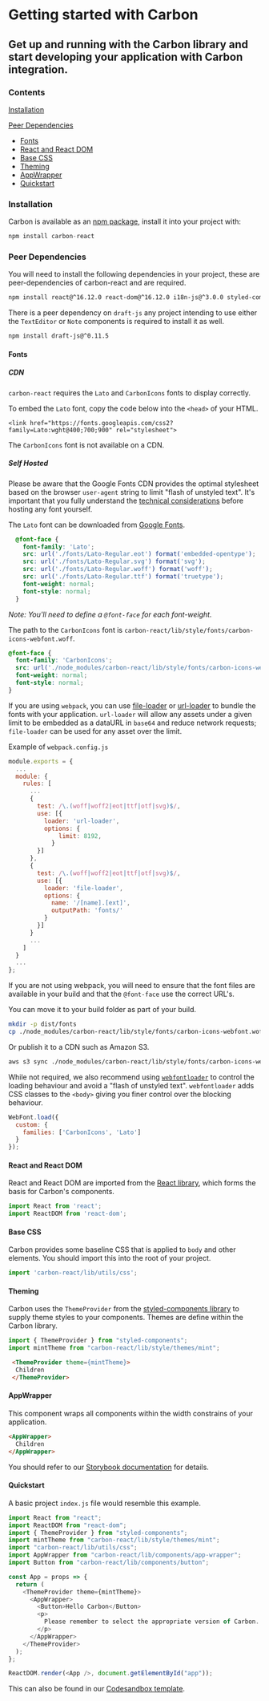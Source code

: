 <Meta
  title="Documentation/Getting Started"
/>


# Getting started with Carbon
## Get up and running with the Carbon library and start developing your application with Carbon integration.

### Contents
[Installation](#installation)

[Peer Dependencies](#peer-dependencies)
* [Fonts](#fonts)
* [React and React DOM](#react-and-react-dom)
* [Base CSS](#base-css)
* [Theming](#theming)
* [AppWrapper](#appwrapper)
* [Quickstart](#quickstart)

### Installation
Carbon is available as an [npm package](https://www.npmjs.com/package/carbon-react), install it into your project with:

```js
npm install carbon-react
```

### Peer Dependencies
You will need to install the following dependencies in your project, these are peer-dependencies of carbon-react and are required.

```sh
npm install react@^16.12.0 react-dom@^16.12.0 i18n-js@^3.0.0 styled-components@^4.4.1 
```

There is a peer dependency on `draft-js` any project intending to use either the `TextEditor` or `Note` components is required to install it as well.

```sh
npm install draft-js@^0.11.5
```

#### Fonts
##### CDN
`carbon-react` requires the `Lato` and `CarbonIcons` fonts to display correctly.

To embed the `Lato` font, copy the code below into the `<head>` of your HTML.
```
<link href="https://fonts.googleapis.com/css2?family=Lato:wght@400;700;900" rel="stylesheet">
``` 
The `CarbonIcons` font is not available on a CDN.

##### Self Hosted
Please be aware that the Google Fonts CDN provides the optimal stylesheet based on the browser `user-agent` string to limit "flash of unstyled text". It's important that you fully understand the [technical considerations](https://developers.google.com/fonts/docs/technical_considerations) before hosting any font yourself.

The `Lato` font can be downloaded from [Google Fonts](https://fonts.google.com/specimen/Lato).

```css
  @font-face {
    font-family: 'Lato';
    src: url('./fonts/Lato-Regular.eot') format('embedded-opentype');
    src: url('./fonts/Lato-Regular.svg') format('svg');
    src: url('./fonts/Lato-Regular.woff') format('woff');
    src: url('./fonts/Lato-Regular.ttf') format('truetype');
    font-weight: normal;
    font-style: normal;
  }
```
_Note: You'll need to define a `@font-face` for each font-weight._

The path to the `CarbonIcons` font is `carbon-react/lib/style/fonts/carbon-icons-webfont.woff`.
```css
@font-face {
  font-family: 'CarbonIcons';
  src: url('./node_modules/carbon-react/lib/style/fonts/carbon-icons-webfont.woff') format("woff");
  font-weight: normal;
  font-style: normal;
}
```

If you are using `webpack`, you can use [file-loader](https://webpack.js.org/loaders/file-loader/) or [url-loader](https://webpack.js.org/loaders/url-loader/) to bundle the fonts with your application.
`url-loader` will allow any assets under a given limit to be embedded as a dataURL in `base64` and reduce network requests; `file-loader` can be used for any asset over the limit.

Example of `webpack.config.js`
```js
module.exports = {
  ...
  module: {
    rules: [
      ...
      {
        test: /\.(woff|woff2|eot|ttf|otf|svg)$/,
        use: [{
          loader: 'url-loader',
          options: {
              limit: 8192,
            }
        }]
      },
      {
        test: /\.(woff|woff2|eot|ttf|otf|svg)$/,
        use: [{
          loader: 'file-loader',
          options: {
            name: '/[name].[ext]',
            outputPath: 'fonts/'
          }
        }]
      }
      ...
    ]
  }
  ...
};
```

If you are not using webpack, you will need to ensure that the font files are available in your build and that the `@font-face` use the correct URL's.

You can move it to your build folder as part of your build.
```sh
mkdir -p dist/fonts
cp ./node_modules/carbon-react/lib/style/fonts/carbon-icons-webfont.woff ./dist/fonts/
```
Or publish it to a CDN such as Amazon S3.
```sh
aws s3 sync ./node_modules/carbon-react/lib/style/fonts/carbon-icons-webfont.woff s3://example.com/fonts/
```

While not required, we also recommend using [`webfontloader`](https://github.com/typekit/webfontloader#custom) to control the loading behaviour and avoid a "flash of unstyled text". `webfontloader` adds CSS classes to the `<body>` giving you finer control over the blocking behaviour.

```js
WebFont.load({
  custom: {
    families: ['CarbonIcons', 'Lato']
  }
});
```

#### React and React DOM
React and React DOM are imported from the [React library](https://reactjs.org/), which forms the basis for Carbon's components.
```js
import React from 'react';
import ReactDOM from 'react-dom';
```
#### Base CSS
Carbon provides some baseline CSS that is applied to `body` and other elements. You should import this into the root of your project.
```js
import 'carbon-react/lib/utils/css';	
```
#### Theming
Carbon uses the `ThemeProvider` from the [styled-components library](https://styled-components.com/docs/advanced#theming) to supply theme styles to your components. Themes are define within the Carbon library.
```js
import { ThemeProvider } from "styled-components";
import mintTheme from "carbon-react/lib/style/themes/mint";
```

```html
 <ThemeProvider theme={mintTheme}>
  Children
 </ThemeProvider>
```
#### AppWrapper
This component wraps all components within the width constrains of your application.
```html
<AppWrapper>
  Children
</AppWrapper>
```
You should refer to our [Storybook documentation](https://carbon.sage.com/?path=/docs/app-wrapper--default) for details.

#### Quickstart
A basic project `index.js` file would resemble this example. 
```js
import React from "react";
import ReactDOM from "react-dom";
import { ThemeProvider } from "styled-components";
import mintTheme from "carbon-react/lib/style/themes/mint";
import "carbon-react/lib/utils/css";
import AppWrapper from "carbon-react/lib/components/app-wrapper";
import Button from "carbon-react/lib/components/button";

const App = props => {
  return (
    <ThemeProvider theme={mintTheme}>
      <AppWrapper>
        <Button>Hello Carbon</Button>
        <p>
          Please remember to select the appropriate version of Carbon.
        </p>
      </AppWrapper>
    </ThemeProvider>
  );
};

ReactDOM.render(<App />, document.getElementById("app"));
```
This can also be found in our [Codesandbox template](https://codesandbox.io/s/carbon-quickstart-xi5jc).
